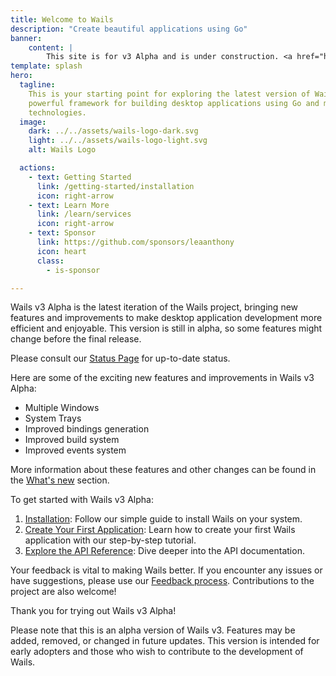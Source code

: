 ```yaml
---
title: Welcome to Wails
description: "Create beautiful applications using Go"
banner:
    content: |
        This site is for v3 Alpha and is under construction. <a href="https://wails.io">v2 is the stable release.</a>
template: splash
hero:
  tagline:
    This is your starting point for exploring the latest version of Wails, a
    powerful framework for building desktop applications using Go and modern web
    technologies.
  image:
    dark: ../../assets/wails-logo-dark.svg
    light: ../../assets/wails-logo-light.svg
    alt: Wails Logo

  actions:
    - text: Getting Started
      link: /getting-started/installation
      icon: right-arrow
    - text: Learn More
      link: /learn/services
      icon: right-arrow
    - text: Sponsor
      link: https://github.com/sponsors/leaanthony
      icon: heart
      class:
        - is-sponsor

---
```



<CardGrid stagger>
  <Card title="Introduction" icon="pencil">

Wails v3 Alpha is the latest iteration of the Wails project, bringing new
features and improvements to make desktop application development more efficient
and enjoyable. This version is still in alpha, so some features might change
before the final release.

  </Card>
  <Card title="Status" icon="add-document">

Please consult our [Status Page](/status) for up-to-date status.

  </Card>
  <Card title="What's New" icon="add-document">

Here are some of the exciting new features and improvements in Wails v3 Alpha:

- Multiple Windows
- System Trays
- Improved bindings generation
- Improved build system
- Improved events system

More information about these features and other changes can be found in the
[What's new](/whats-new) section.

  </Card>
  <Card title="Getting Started" icon="open-book">

To get started with Wails v3 Alpha:

1. [Installation](/getting-started/installation): Follow our simple guide to
   install Wails on your system.
2. [Create Your First Application](/getting-started/your-first-app): Learn how
   to create your first Wails application with our step-by-step tutorial.
3. [Explore the API Reference](/api/application): Dive deeper into the API
   documentation.

  </Card>

  <Card title="Feedback and Contributions" icon="open-book">

Your feedback is vital to making Wails better. If you encounter any issues or
have suggestions, please use our [Feedback process](/getting-started/feedback).
Contributions to the project are also welcome!

Thank you for trying out Wails v3 Alpha!

  </Card>
  <Card title="Alpha Version Notice" icon="add-document">

Please note that this is an alpha version of Wails v3. Features may be added,
removed, or changed in future updates. This version is intended for early
adopters and those who wish to contribute to the development of Wails.

  </Card>

</CardGrid>
